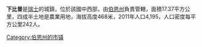 '''下比普'''是[[瑞士|瑞士]]的城鎮，位於該國中西部，由[[伯恩州|伯恩州]]負責管轄，面積17.37平方公里，四成半土地是農業用地，海拔高度468米，2011年人口4,195，人口密度每平方公里242人。

{{Switzerland-geo-stub}}
[[Category:伯恩州的市镇|Category:伯恩州的市镇]]